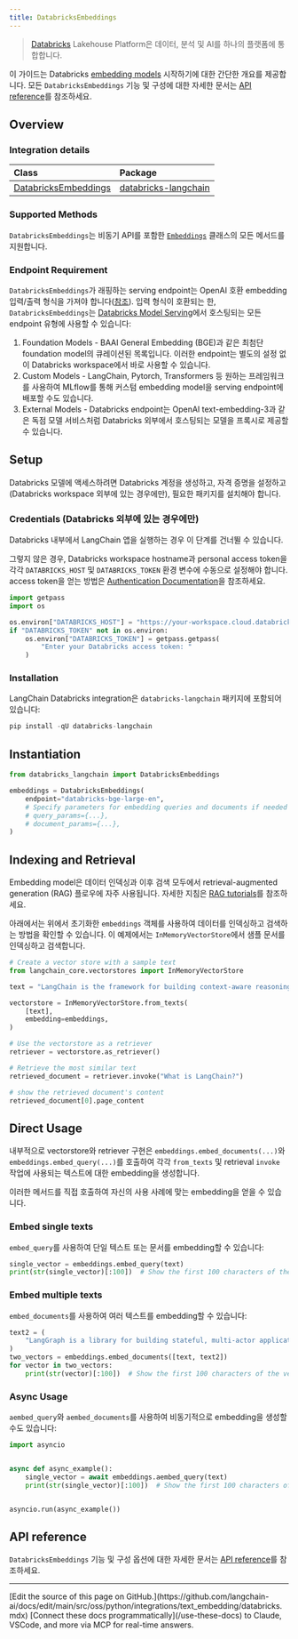 ```yaml
---
title: DatabricksEmbeddings
---
```


> [Databricks](https://www.databricks.com/) Lakehouse Platform은 데이터, 분석 및 AI를 하나의 플랫폼에 통합합니다.

이 가이드는 Databricks [embedding models](/oss/python/integrations/text_embedding) 시작하기에 대한 간단한 개요를 제공합니다. 모든 `DatabricksEmbeddings` 기능 및 구성에 대한 자세한 문서는 [API reference](https://python.langchain.com/api_reference/community/embeddings/langchain_community.embeddings.databricks.DatabricksEmbeddings.html)를 참조하세요.

## Overview

### Integration details

| Class | Package |
| :--- | :--- |
| [DatabricksEmbeddings](https://python.langchain.com/api_reference/community/embeddings/langchain_community.embeddings.databricks.DatabricksEmbeddings.html) | [databricks-langchain](https://python.langchain.com/docs/integrations/providers/databricks/) |

### Supported Methods

`DatabricksEmbeddings`는 비동기 API를 포함한 [`Embeddings`](https://reference.langchain.com/python/langchain_core/embeddings/#langchain_core.embeddings.embeddings.Embeddings) 클래스의 모든 메서드를 지원합니다.

### Endpoint Requirement

`DatabricksEmbeddings`가 래핑하는 serving endpoint는 OpenAI 호환 embedding 입력/출력 형식을 가져야 합니다([참조](https://mlflow.org/docs/latest/llms/deployments/index.html#embeddings)). 입력 형식이 호환되는 한, `DatabricksEmbeddings`는 [Databricks Model Serving](https://docs.databricks.com/en/machine-learning/model-serving/index.html)에서 호스팅되는 모든 endpoint 유형에 사용할 수 있습니다:

1. Foundation Models - BAAI General Embedding (BGE)과 같은 최첨단 foundation model의 큐레이션된 목록입니다. 이러한 endpoint는 별도의 설정 없이 Databricks workspace에서 바로 사용할 수 있습니다.
2. Custom Models - LangChain, Pytorch, Transformers 등 원하는 프레임워크를 사용하여 MLflow를 통해 커스텀 embedding model을 serving endpoint에 배포할 수도 있습니다.
3. External Models - Databricks endpoint는 OpenAI text-embedding-3과 같은 독점 모델 서비스처럼 Databricks 외부에서 호스팅되는 모델을 프록시로 제공할 수 있습니다.

## Setup

Databricks 모델에 액세스하려면 Databricks 계정을 생성하고, 자격 증명을 설정하고(Databricks workspace 외부에 있는 경우에만), 필요한 패키지를 설치해야 합니다.

### Credentials (Databricks 외부에 있는 경우에만)

Databricks 내부에서 LangChain 앱을 실행하는 경우 이 단계를 건너뛸 수 있습니다.

그렇지 않은 경우, Databricks workspace hostname과 personal access token을 각각 `DATABRICKS_HOST` 및 `DATABRICKS_TOKEN` 환경 변수에 수동으로 설정해야 합니다. access token을 얻는 방법은 [Authentication Documentation](https://docs.databricks.com/en/dev-tools/auth/index.html#databricks-personal-access-tokens)을 참조하세요.

```python
import getpass
import os

os.environ["DATABRICKS_HOST"] = "https://your-workspace.cloud.databricks.com"
if "DATABRICKS_TOKEN" not in os.environ:
    os.environ["DATABRICKS_TOKEN"] = getpass.getpass(
        "Enter your Databricks access token: "
    )
```

### Installation

LangChain Databricks integration은 `databricks-langchain` 패키지에 포함되어 있습니다:

```python
pip install -qU databricks-langchain
```

## Instantiation

```python
from databricks_langchain import DatabricksEmbeddings

embeddings = DatabricksEmbeddings(
    endpoint="databricks-bge-large-en",
    # Specify parameters for embedding queries and documents if needed
    # query_params={...},
    # document_params={...},
)
```

## Indexing and Retrieval

Embedding model은 데이터 인덱싱과 이후 검색 모두에서 retrieval-augmented generation (RAG) 플로우에 자주 사용됩니다. 자세한 지침은 [RAG tutorials](/oss/python/langchain/rag)를 참조하세요.

아래에서는 위에서 초기화한 `embeddings` 객체를 사용하여 데이터를 인덱싱하고 검색하는 방법을 확인할 수 있습니다. 이 예제에서는 `InMemoryVectorStore`에서 샘플 문서를 인덱싱하고 검색합니다.

```python
# Create a vector store with a sample text
from langchain_core.vectorstores import InMemoryVectorStore

text = "LangChain is the framework for building context-aware reasoning applications"

vectorstore = InMemoryVectorStore.from_texts(
    [text],
    embedding=embeddings,
)

# Use the vectorstore as a retriever
retriever = vectorstore.as_retriever()

# Retrieve the most similar text
retrieved_document = retriever.invoke("What is LangChain?")

# show the retrieved document's content
retrieved_document[0].page_content
```

## Direct Usage

내부적으로 vectorstore와 retriever 구현은 `embeddings.embed_documents(...)`와 `embeddings.embed_query(...)`를 호출하여 각각 `from_texts` 및 retrieval `invoke` 작업에 사용되는 텍스트에 대한 embedding을 생성합니다.

이러한 메서드를 직접 호출하여 자신의 사용 사례에 맞는 embedding을 얻을 수 있습니다.

### Embed single texts

`embed_query`를 사용하여 단일 텍스트 또는 문서를 embedding할 수 있습니다:

```python
single_vector = embeddings.embed_query(text)
print(str(single_vector)[:100])  # Show the first 100 characters of the vector
```

### Embed multiple texts

`embed_documents`를 사용하여 여러 텍스트를 embedding할 수 있습니다:

```python
text2 = (
    "LangGraph is a library for building stateful, multi-actor applications with LLMs"
)
two_vectors = embeddings.embed_documents([text, text2])
for vector in two_vectors:
    print(str(vector)[:100])  # Show the first 100 characters of the vector
```

### Async Usage

`aembed_query`와 `aembed_documents`를 사용하여 비동기적으로 embedding을 생성할 수도 있습니다:

```python
import asyncio


async def async_example():
    single_vector = await embeddings.aembed_query(text)
    print(str(single_vector)[:100])  # Show the first 100 characters of the vector


asyncio.run(async_example())
```

## API reference

`DatabricksEmbeddings` 기능 및 구성 옵션에 대한 자세한 문서는 [API reference](https://python.langchain.com/api_reference/community/embeddings/langchain_community.embeddings.databricks.DatabricksEmbeddings.html)를 참조하세요.

---

<Callout icon="pen-to-square" iconType="regular">
    [Edit the source of this page on GitHub.](https://github.com/langchain-ai/docs/edit/main/src/oss/python/integrations/text_embedding/databricks.mdx)
</Callout>
<Tip icon="terminal" iconType="regular">
    [Connect these docs programmatically](/use-these-docs) to Claude, VSCode, and more via MCP for    real-time answers.
</Tip>

